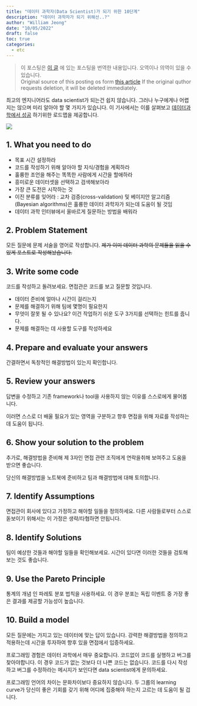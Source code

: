 ```yaml
---
title: "데이터 과학자(Data Scientist)가 되기 위한 10단계"
description: "데이터 과학자가 되기 위해선..?"
author: "William Jeong"
date: "10/05/2022"
draft: false
toc: true
categories:
  - etc
---
```


> 이 포스팅은 [이 글](https://towardsdatascience.com/10-steps-to-become-a-data-scientist-6c8e7ac6288e) 에 있는 포스팅을 번역한 내용입니다. 오역이나 의역이 있을 수 있습니다.  
> Original source of this posting os form [this article](https://towardsdatascience.com/10-steps-to-become-a-data-scientist-6c8e7ac6288e) If the original quthor requests deletion, it will be deleted immediately.  

최고의 엔지니어라도 data scientist가 되는건 쉽지 않습니다. 그러나 누구에게나 어렵지는 않으며 미리 알아야 할 몇 가지가 있습니다. 이 기사에서는 이를 살펴보고 [데이터과학에서 성공](https://towardsdatascience.com/practical-guide-to-become-a-data-scientist-2483a5f83770) 하기위한 로드맵을 제공합니다.

![](2021-02-18-10-steps-to-become-a-data-scientist.webp)

## 1. What you need to do

- 목표 시간 설정하라
- 코드를 작성하기 위해 알아야 할 지식/경험을 계획하라
- 훌륭한 조언을 해주는 똑똑한 사람에게 시간을 할애하라
- 흥미로운 데이터셋을 선택하고 검색해보아라
- 가장 큰 도전은 시작하는 것
- 이진 분류를 잊어라 : 교차 검증(cross-validation) 및 베이지안 알고리즘(Bayesian algorithms)은 훌륭한 데이터 과학자가 되는데 도움이 될 것임
- 데이터 과학 인터뷰에서 올바르게 질문하는 방법을 배워라

## 2. Problem Statement

모든 질문에 문제 서술을 영어로 작성합니다. ~~제가 이미 데이터 과학의 문제들을 읽을 수 있게 포스트로 작성해놨습니다.~~

## 3. Write some code

코드를 작성하고 돌려보세요. 면접관은 코드를 보고 질문할 것입니다.

- 데이터 준비에 얼마나 시간이 걸리는지
- 문제를 해결하기 위해 팀에 몇명이 필요한지
- 무엇이 잘못 될 수 있나요? 이건 작업하기 쉬운 도구 3가지를 선택하는 힌트를 줍니다.
- 문제를 해결하는 데 사용할 도구를 작성하세요

## 4. Prepare and evaluate your answers

간결하면서 독창적인 해결방법이 있는지 확인합니다.

## 5. Review your answers

답변을 수정하고 기존 framework나 tool을 사용하지 않는 이유를 스스로에게 물어봅니다.

이러면 스스로 더 배울 필요가 있는 영역을 구분하고 향후 면접을 위해 자료를 작성하는데 도움이 됩니다.

## 6. Show your solution to the problem

추가로, 해결방법을 준비해 제 3자인 면접 관련 조직에게 연락을취해 보여주고 도움을 받으면 좋습니다.

당신의 해결방법을 노트북에 준비하고 팀과 해결방법에 대해 토의합니다.

## 7. Identify Assumptions

면접관이 회사에 있다고 가정하고 해야할 일들을 정의하세요. 다른 사람들로부터 스스로 돋보이기 위해서는 이 가정은 생략/타협하면 안됩니다.

## 8. Identify Solutions

팀이 예상한 것들과 해야할 일들을 확인해보세요. 시간이 있다면 이러한 것들을 검토해보는 것도 좋습니다.

## 9. Use the Pareto Principle

통계의 개념 인 파레토 분포 법칙을 사용하세요. 이 경우 분포는 독립 이벤트 중 가장 좋은 결과를 제공할 가능성이 높습니다.

## 10. Build a model

모든 질문에는 가지고 있는 데이터에 맞는 답이 있습니다. 강력한 해결방법을 정의하고 적용하는데 시간을 투자하여 향후 있을 면접에서 입증하세요.

프로그래밍 경험은 데이터 과학에서 매우 중요합니다. 코드없이 코드를 실행하고 버그를 찾아야합니다. 이 경우 코드가 없는 것보다 더 나쁜 코드는 없습니다. 코드를 다시 작성하고 버그를 수정하라는 메시지가 보인다면 data scientist에게 문의하세요.

프로그래밍 언어의 차이는 문화차이보다 중요하지 않습니다. 두 그룹의 learning curve가 당신이 좋은 기회를 갖기 위해 어디에 집중해야 하는지 고르는 데 도움이 될 겁니다.